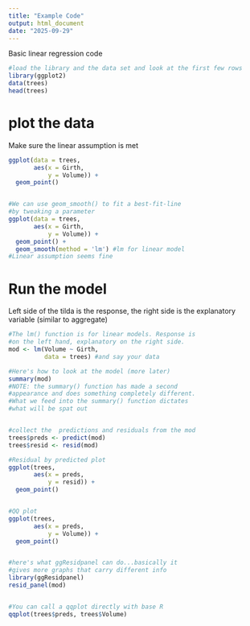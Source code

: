 ```yaml
---
title: "Example Code"
output: html_document
date: "2025-09-29"
---
```


Basic linear regression code


```r
#load the library and the data set and look at the first few rows
library(ggplot2)
data(trees)
head(trees)
```


# plot the data

Make sure the linear assumption is met

```r
ggplot(data = trees,
       aes(x = Girth,
           y = Volume)) +
  geom_point()


#We can use geom_smooth() to fit a best-fit-line
#by tweaking a parameter
ggplot(data = trees,
       aes(x = Girth,
           y = Volume)) +
  geom_point() +
  geom_smooth(method = 'lm') #lm for linear model
#Linear assumption seems fine
```



# Run the model 

Left side of the tilda is the response, the right side is the explanatory variable (similar to aggregate)

```r
#The lm() function is for linear models. Response is
#on the left hand, explanatory on the right side.
mod <- lm(Volume ~ Girth,
          data = trees) #and say your data

#Here's how to look at the model (more later)
summary(mod)
#NOTE: the summary() function has made a second
#appearance and does something completely different.
#What we feed into the summary() function dictates
#what will be spat out


#collect the  predictions and residuals from the mod
trees$preds <- predict(mod)
trees$resid <- resid(mod)

#Residual by predicted plot
ggplot(trees,
       aes(x = preds,
           y = resid)) +
  geom_point()


#QQ plot
ggplot(trees,
       aes(x = preds,
           y = Volume)) +
  geom_point()


#here's what ggResidpanel can do...basically it
#gives more graphs that carry different info
library(ggResidpanel)
resid_panel(mod)


#You can call a qqplot directly with base R
qqplot(trees$preds, trees$Volume)
```






